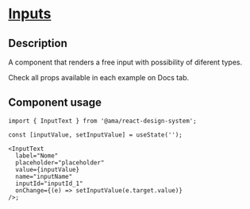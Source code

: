 
<Meta title="Components/Inputs/Input Text Docs" />

<h1 className="mb-32">
  <u>Inputs</u>
</h1>

<h2>Description</h2>

<p className="fs-16">A component that renders a free input with possibility of diferent types.</p>
<p className="fs-16">Check all props available in each example on Docs tab.</p>

<h2>Component usage</h2>

```tsx
import { InputText } from '@ama/react-design-system';

const [inputValue, setInputValue] = useState('');

<InputText
  label="Nome"
  placeholder="placeholder"
  value={inputValue}
  name="inputName"
  inputId="inputId_1"
  onChange={(e) => setInputValue(e.target.value)}
/>;
```

